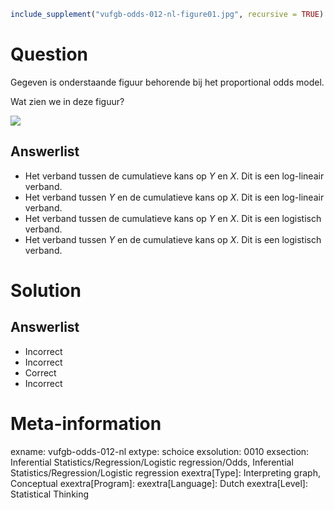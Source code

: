 ```{r, echo = FALSE, results = "hide"}
include_supplement("vufgb-odds-012-nl-figure01.jpg", recursive = TRUE)
```

Question
========

Gegeven is onderstaande figuur behorende bij het proportional odds model. 

Wat zien we in deze figuur?

![](vufgb-odds-012-nl-figure01.jpg)
  
Answerlist
----------
* Het verband tussen de cumulatieve kans op *Y* en *X*. Dit is een log-lineair verband.
* Het verband tussen *Y* en de cumulatieve kans op *X*. Dit is een log-lineair verband.
* Het verband tussen de cumulatieve kans op *Y* en *X*. Dit is een logistisch verband.
* Het verband tussen *Y* en de cumulatieve kans op *X*. Dit is een logistisch verband.

Solution
========

Answerlist
----------
* Incorrect
* Incorrect
* Correct
* Incorrect

Meta-information
================
exname: vufgb-odds-012-nl
extype: schoice
exsolution: 0010
exsection: Inferential Statistics/Regression/Logistic regression/Odds, Inferential Statistics/Regression/Logistic regression
exextra[Type]: Interpreting graph, Conceptual
exextra[Program]: 
exextra[Language]: Dutch
exextra[Level]: Statistical Thinking
